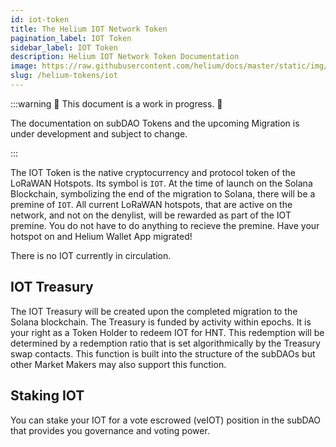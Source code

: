 ```yaml
---
id: iot-token
title: The Helium IOT Network Token
pagination_label: IOT Token
sidebar_label: IOT Token
description: Helium IOT Network Token Documentation
image: https://raw.githubusercontent.com/helium/docs/master/static/img/link-image.png
slug: /helium-tokens/iot
---
```



:::warning 🚧 This document is a work in progress. 🚧

The documentation on subDAO Tokens and the upcoming Migration is under development and subject to
change.

:::

The IOT Token is the native cryptocurrency and protocol token of the LoRaWAN Hotspots. Its symbol is
`IOT`. At the time of launch on the Solana Blockchain, symbolizing the end of the migration to
Solana, there will be a premine of `IOT`. All current LoRaWAN hotspots, that are active on the
network, and not on the denylist, will be rewarded as part of the IOT premine. You do not have to do
anything to recieve the premine. Have your hotspot on and Helium Wallet App migrated!

There is no IOT currently in circulation.

## IOT Treasury

The IOT Treasury will be created upon the completed migration to the Solana blockchain. The Treasury
is funded by activity within epochs. It is your right as a Token Holder to redeem IOT for HNT. This
redemption will be determined by a redemption ratio that is set algorithmically by the Treasury swap
contacts. This function is built into the structure of the subDAOs but other Market Makers may also
support this function.

## Staking IOT

You can stake your IOT for a vote escrowed (veIOT) position in the subDAO that provides you
governance and voting power.
